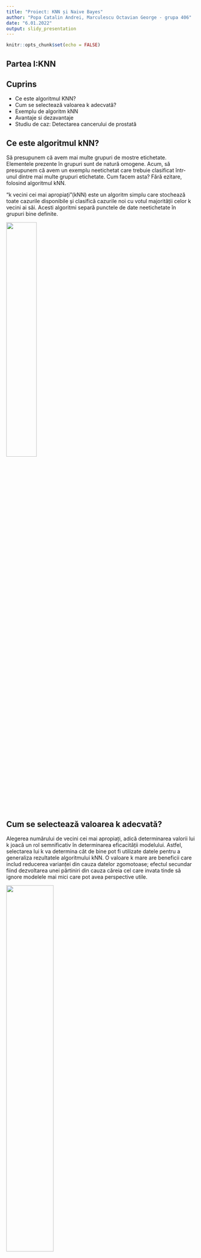 ---
title: "Proiect: KNN și Naive Bayes"
author: "Popa Catalin Andrei, Marculescu Octavian George - grupa 406"
date: "6.01.2022"
output: slidy_presentation
---

```{r setup, include=FALSE}
knitr::opts_chunk$set(echo = FALSE)
```

## Partea I:KNN

## Cuprins

- Ce este algoritmul KNN?
- Cum se selectează valoarea k adecvată?
- Exemplu de algoritm kNN
- Avantaje si dezavantaje
- Studiu de caz: Detectarea cancerului de prostată


## Ce este algoritmul kNN?

  Să presupunem că avem mai multe grupuri de mostre etichetate. Elementele prezente în grupuri sunt de natură omogene. Acum, să presupunem că avem un exemplu neetichetat care trebuie clasificat într-unul dintre mai multe grupuri etichetate. Cum facem asta? Fără ezitare, folosind algoritmul kNN.

  "k vecini cei mai apropiați"(kNN) este un algoritm simplu care stochează toate cazurile disponibile și clasifică cazurile noi cu votul majorității celor k vecini ai săi. Acesti algoritmi separă punctele de date neetichetate în grupuri bine definite.
  
![](./knn2.jpg){width=40%}

## Cum se selectează valoarea k adecvată?

  Alegerea numărului de vecini cei mai apropiați, adică determinarea valorii lui k joacă un rol semnificativ în determinarea eficacității modelului. Astfel, selectarea lui k va determina cât de bine pot fi utilizate datele pentru a generaliza rezultatele algoritmului kNN. O valoare k mare are beneficii care includ reducerea varianței din cauza datelor zgomotoase; efectul secundar fiind dezvoltarea unei părtiniri din cauza căreia cel care invata tinde să ignore modelele mai mici care pot avea perspective utile.

![](./image-9.jpg){width=50%}

  Următorul exemplu vă va oferi o perspectivă practică despre selectarea valorii k adecvate.

## Exemplu de algoritm kNN

  Să luăm în considerare 10 „articole de băut” care sunt evaluate pe doi parametri pe o scară de la 1 la 10. Cei doi parametri sunt „Sweetness” și „Fizziness”. Aceasta este mai mult o evaluare bazată pe percepție și, prin urmare, poate varia între indivizi. Aș lua în considerare evaluările mele (care ar putea diferi) pentru a arata ilustrația ce urmeaza. Evaluările câtorva articole arată astfel:

![](./grafic1.png){width=50%}\
  
  „Sweetness” determină percepția conținutului de zahăr din articole. „Fizziness” constă in prezența bulelor din băutură datorită conținutului de dioxid de carbon. Din nou, toate aceste evaluări folosite se bazează pe percepția personală și sunt strict relative.

![](./grafic2.png){width=50%}

  Din figura de mai sus, este clar că am împărțit cele 10 articole în 4 grupuri și anume, „COLD DRINKS”, „ENERGY DRINKS”, „HEALTH DRINKS” și „HARD DRINKS”. Întrebarea aici este, în ce grup s-ar încadra „Fanta”? Aceasta va fi determinată prin calcularea distanței.


**Calcularea distantei**

  Acum, calcularea distanței dintre „Fanta” și cei mai apropiați vecini ai săi („Monster”, „ACTIV”, „Pepsi”, „Vodka”) necesită utilizarea unei formule de distanță, cea mai populară fiind formula de distanță euclidiană, adică cea mai scurtă distanță dintre 2 puncte care poate fi obținuta folosind o riglă.
  
![](./grafic3.jpg){width=50%}

  Folosind coordonatele lui Fanta (8,2) și Vodka (2,1), distanța dintre „Fanta” și „Vodka” poate fi calculată ca:
  
    dist(Fanta,Vodka) = 6,08
  
  ![](./grafic4.png){width=50%}

  Folosind distanța euclidiană, putem calcula distanța lui Fanta față de fiecare dintre cei mai apropiați vecini ai săi. Distanța dintre Fanta și ACTIV fiind cea mai mică, se poate deduce că Fanta este de aceeași natură cu ACTIV, care, la rândul său, aparține unui grup de băuturi (Health Drinks).

  Dacă k=1, algoritmul consideră ca cel mai apropiat vecin de Fanta este ACTIV; dacă k=3, algoritmul consideră „3” cei mai apropiați vecini de Fanta pentru a compara distanțele (ACTIV, Vodka, Monster) – ACTIV este cel mai apropiat de Fanta
  
## Avantaje si dezavantaje

  **AVANTAJE**
  
  Algoritmul este foarte imparțial în natură și nu face nicio presupunere in prealabil a datelor de bază. Fiind simplu și eficient în natură, este ușor de implementat și a câștigat o bună popularitate.
  
  **DEZAVANTAJE**
  
  Dacă aruncăm o privire mai profundă, acest algoritm nu creează un model, deoarece nu este implicat un proces de abstractizare. Da, procesul de instruire este foarte rapid, deoarece datele sunt stocate literal (deci învață leneș), dar timpul de predicție este destul de mare, lipsesc uneori informații utile. Prin urmare, construirea acestui algoritm necesită timp pentru a fi investit în pregătirea datelor (în special tratarea datelor lipsă și a caracteristicilor categoriale) pentru a obține un model robust.

![](./image-25.jpg){width=50%}
  

## Studiu de caz: Detectarea cancerului de prostată

  Învățarea automată este utilizată pe scară largă în industria farmaceutică, în special în detectarea creșterii oncogene (celulele canceroase). Limbajul R se aplica în învățarea automată pentru a construi modele care să prezică creșterea anormală a celulelor, ajutând astfel la detectarea cancerului și ajutand sistemul de sănătate.

  Să vedem procesul de construire a acestui model folosind algoritmul kNN în programarea cu limbajul R. Mai jos veți observa că am explicat fiecare linie de cod scrisă pentru a îndeplini această sarcină.


**Pasul 1: Colectarea datelor**

  Vom folosi un set de date de 100 de pacienți (creat exclusiv în scop de practică) pentru a implementa algoritmul knn și, prin urmare, a interpreta rezultatele. Setul de date a fost pregătit ținând cont de rezultatele care sunt în general obținute din DRE (Digital rectal exam - Examenul rectal digital).
  
  Setul de date este format din 100 de date și 10 variabile (dintre care 8 variabile numerice și o variabilă categorială și este ID) care sunt după cum urmează:
  
1. Rază (Radius)
2. Textură (Texture)
3. Perimetru (Perimeter)
4. Zonă (Area)
5. Finete (Smoothness)
6. Compactitate (Compactness)
7. Simetrie (Symmetry)
8. Dimensiune fractală (Fractal dimension)

  În viața reală, există zeci de parametri importanți necesari pentru a măsura probabilitatea de creștere a cancerului, dar din motive de simplitate, să ne ocupăm de 8 dintre ei.

  Iată cum arată setul de date:
  
  ![](./set_date.png){width=50%}


**Pasul 2: Pregătirea și explorarea datelor**

  Să ne asigurăm că înțelegem fiecare linie de cod înainte de a trece la următoarea etapă:

```{r echo = TRUE}
  prc <- read.csv("/Users/OCTAVIAN/Desktop/DM/KNN and Naive Bayes/Prostate_Cancer.csv")
  str(prc)     #Folosim această comandă pentru a vedea dacă datele sunt structurate sau nu.
```

  Constatăm că datele sunt structurate cu 10 variabile și 100 de date. Dacă observăm setul de date, prima variabilă „id” este unică în natură și poate fi eliminată deoarece nu oferă informații utile.
  
```{r echo = TRUE}
  prc <- prc[-1]   #elimină prima variabilă (id) din setul de date.
  head(prc)
```

  Setul de date conține pacienți care au fost diagnosticați fie cu cancer malign (M) fie cu cancer benign (B).

```{r echo = TRUE}
  table(prc$diagnosis_result)   # ne ajută să obținem numărul de pacienți
```

  (Variabila diagnostic_result este variabila noastră țintă, adică această variabilă va determina rezultatele diagnosticului pe baza celor 8 variabile numerice)

  În cazul în care dorim să redenumim B ca „Benign” și M ca „Malign” și să vedem rezultatele sub formă de procente, putem scrie ca:
  
```{r echo = TRUE}
  prc$diagnosis <- factor(prc$diagnosis_result, levels = c("B", "M"), labels = c("Benign", "Malign"))
  round(prop.table(table(prc$diagnosis)) * 100, digits = 1)   # dă rezultatul sub formă de procente rotunjite la 1 zecimală (și deci cifrele = 1)
```

**Normalizarea datelor numerice**

  Această caracteristică este de o importanță capitală, deoarece scara utilizată pentru valorile pentru fiecare variabilă poate fi diferită. Cea mai bună practică este normalizarea datelor și transformarea tuturor valorilor la o scară comună.
  
```{r echo = TRUE}
  normalize <- function(x) {
    return ((x - min(x)) / (max(x) - min(x))) }
```

  Odată ce rulăm acest cod, ni se cere să normalizăm caracteristicile numerice din setul de date. În loc să normalizăm fiecare dintre cele 8 variabile individuale, folosim:
  
```{r echo = TRUE}
  prc_n <- as.data.frame(lapply(prc[2:9], normalize))
```

  Prima variabilă din setul nostru de date (după eliminarea id-ului) este „diagnosis_result”, care nu este de natură numerică. Deci, pornim de la a 2-a variabilă. Funcția lapply() aplică normalize() fiecărei caracteristici din cadrul de date. Rezultatul final este stocat în cadrul de date prc_n folosind funcția as.data.frame().

  Să verificăm folosind variabila „radius” dacă datele au fost normalizate.
  
```{r echo = TRUE}
  summary(prc_n$radius)
```

```{r echo = TRUE}
  summary(prc_n$perimeter)
```


```{r echo = TRUE}
  summary(prc_n$area)
```

  Rezultatele arată că datele au fost normalizate.
  

**Crearea unui set de date de instruire și testare**

  Algoritmul kNN este aplicat setului de date de antrenament, iar rezultatele sunt verificate pe setul de date de testare.

  Pentru aceasta, am împărțit setul de date în 2 porțiuni în raport de 65:35 (presupus) pentru setul de date de antrenament și, respectiv, de testare. Se poate folosi si un raport cu totul diferit, in functie de cerintele primite.

  Vom împărți cadrul de date prc_n în cadre de date prc_train și prc_test
  
```{r echo = TRUE}
  prc_train <- prc_n[1:65,]
  prc_test <- prc_n[66:100,]
```

  O valoare goală în fiecare dintre afirmațiile de mai sus indică faptul că toate rândurile și coloanele ar trebui incluse.

  Variabila noastră țintă este „diagnosis_result”, pe care nu l-am inclus în seturile noastre de date de instruire și de testare.
  
```{r echo = TRUE}
  prc_train_labels <- prc[1:65, 1]
  prc_test_labels <- prc[66:100, 1]    #Acest cod preia factorul de diagnosticare din coloana 1 a cadrului de date prc și la rândul său creează cadrele de date: prc_train_labels și prc_test_labels.
```


**Pasul 3: Antrenarea unui model pe date**

  Funcția knn() trebuie utilizată pentru a antrena un model, pentru care trebuie să instalăm un pachet „class”. Funcția knn() identifică cei mai apropiați k vecini folosind distanța euclidiană, unde k este un număr specificat de utilizator.

  Trebuie să tastam următoarele comenzi pentru a utiliza knn()
  
```{r echo = TRUE}
  #install.packages("class")
  library(class)
```

  Acum suntem gata să folosim funcția knn() pentru a clasifica datele de testare
  
```{r echo = TRUE}
  prc_test_pred <- knn(train = prc_train, test = prc_test, cl = prc_train_labels, k=10)
```

  Valoarea pentru k este în general aleasă ca rădăcina pătrată a numărului de date(in cazul nostru sunt 100).

  knn() returnează o valoare a factorului de etichete prezise pentru fiecare dintre exemplele din setul de date de testare, care este apoi atribuită cadrului de date prc_test_pred
  
  
  **Pasul 4 – Evaluam performanța modelului**
  
  Am construit modelul, dar trebuie, de asemenea, să verificăm acuratețea valorilor prezise în prc_test_pred dacă se potrivesc cu valorile cunoscute din prc_test_labels. Pentru a asigura acest lucru, trebuie să folosim funcția CrossTable() disponibilă în pachetul „gmodels”.

  Il putem instala folosind:
  
```{r echo = TRUE}
  #install.packages("gmodels")
  library(gmodels)
  CrossTable(x = prc_test_labels, y = prc_test_pred, prop.chisq=FALSE)
```



  Datele de testare sunt formate din 35 de date. Dintre care 7 cazuri au fost prezise cu acuratețe (TN->True Negative) ca fiind benigne (B), ceea ce reprezintă 20%. De asemenea, 16 din 35 de date au fost prezise cu acuratețe (TP-> Adevărate pozitive) ca fiind maligne (M) în natură, ceea ce constituie 45,7%. Astfel, un total de 16 din 35 de predicții au fost TP și anume, de natură adevărată pozitivă.

  Nu au existat cazuri de Fals Negative (FN), ceea ce înseamnă că nu au fost înregistrate cazuri care de fapt sunt de natură malignă, dar au fost prezise ca fiind benigne. FN-urile, dacă există, reprezintă o potențială amenințare din același motiv, iar obiectivul principal pentru a crește acuratețea modelului este reducerea FN-urilor.

  Au existat 12 cazuri de fals pozitive (FP), ceea ce înseamnă că 12 cazuri au fost de fapt de natură benigne, dar au fost prezise ca fiind maligne.

  Precizia totală a modelului este de 65%( (TN+TP)/35), ceea ce arată că pot exista șanse de îmbunătățire a performanței modelului
  
  
  
  **Pasul 5 – Îmbunătățiți performanța modelului**
  
  Acest lucru poate fi luat în considerare prin repetarea pașilor 3 și 4 și prin modificarea valorii k. În general, este rădăcina pătrată a observațiilor și în acest caz am luat k=10, care este o rădăcină pătrată perfectă de 100. Valoarea k poate fi fluctuată în și în jurul valorii de 10 pentru a verifica acuratețea crescută a modelului. De asemenea, valoarea FN-urilor trebuie sa fie mentinuta cat mai scazut posibil.


##Partea a II-a: Naive Bayes

## Cuprins

- Ce este Naive Bayes?
- Matematica din spatele lui Naive Bayes
- Teorema Bayes pentru algoritmul Naive Bayes
- Cum functioneaza Naive Bayes?
- Implementarea in R a algorimului Naive Bayes

## Ce este Naive Bayes?

**Definiție**\

- un algoritm de învățare automată\
- rezolva probleme de clasificare\
- variabilele de predicție sunt independente unele de altele\
- rezultatul unui model depinde de un set de variabile independente care nu au nicio legătură între ele.\

**De ce se numește algoritmul Naive Bayes, "Naive"?**\

- variabilele de predicție nu sunt întotdeauna independente\
- există întotdeauna unele corelații între ele\
- fiecare variabilă de predicție este independentă de orice altă variabilă din model\


## Matematica din spatele algoritmului Naive Bayes

- teorema Bayes este cunoscută și sub numele de regula Bayes\
- folosită pentru a calcula probabilitatea condiționată\
- este reprezentată de formula: $P(A|B)=\frac{ P(B|A)P(A)}{P(B)}$, unde:\

P(A|B): probabilitatea condiționată ca evenimentul A să aibe loc, oferindu-se evenimentul B\
P(A): Probabilitatea ca evenimentul A să aibe loc\
P(B): Probabilitatea ca evenimentul B să aibe loc\
P(B|A): probabilitatea condiționată ca evenimentul B să aibe loc, oferindu-se evenimentul A\

- Noțiunile teoremei bayesiene sunt următoarele:

A este cunoscut ca o afirmație și B este dovada\
P(A) reprezintă probabilitatea anterioară a afirmației\
P(B) reprezintă probabilitatea anterioară a dovezilor\
P(A|B) este probabilitatea noua\
P(B|A) este probabilitatea veche\

## Teorema Bayes pentru algoritmul Naive Bayes


Obiectivul este de a măsura probabilitatea condiționată a unui eveniment cu un vector caracteristic x1,x2,...,xn aparținând unei anumite clase Ci

$P(C_i|x_1,x_2,....,x_n)=\frac{P(x_1,x_2,....,x_n|C_i).P(C_i)}{P(x_1,x_2,....,x_n)}$ for 1 < i < k\

Calculând ecuația de mai sus, obținem:

$P(x_1,x_2,....,x_n|C_i).P(C_i)= P(x_1,x_2,....,x_n,C_i)$\
$P(x_1,x_2,....,x_nC_i)= P(x_1|x_2,....,x_n,C_i).P(x_2,....,x_n,C_i)=$\
$= P(x_1|x_2,....,x_n,C_i).P(x_2|x_3,....,x_n,C_i)P(x_3,....,x_n,C_i)$\
$= ....$\
$= P(x_1|x_2,.....,x_n,C_i).P(x_2|x_3,....,x_n,C_i)...P(x_{n-1}|x_n,C_i).P(x_n|C_i).P(C_i)$\

Totuși, probabilitatea condiționată, adică, P(xj|xj+1,…,xn,Ci) se însumează la P(xj|Ci), deoarece fiecare variabilă de predicție este independentă în Naive Bayes.\

Ecuația finală se reduce la:

$P(C_i|x_1,x_2,....,x_n)=(\prod_{j=1}^{j=n} P)(x_j|C_i) ).\frac{P(C_i)}{P(x_1,x_2,....,x_n)}$ pentru 1 < i < k


## Cum funcționează Naive Bayes?

**Studiu de caz: Predicția animalelor**

Vom lua în considerare un set de date cu 1500 de date și următoarele date de ieșire:

- Pisică
- Papagal
- Broască țestoasă

Variabilele de predicție sunt de natură categorială, adică stochează valori, fie adevărate, fie false:

- Înot
- Aripi
- Verde
- Dinti ascutiti

![](./tabel1.png){width=60%}\


- Scopul: identificarea tipului de animal (pisică, papagal sau broască țestoasă) pe baza variabilelor de predicție(înot, aripi,verde, dinți ascuțiți).

- folosim abordarea Naive Bayes,\
$P(H|Dovezi multiple) =\frac {P(C_1| H)*P(C_2|H)*……*P(C_n|H)* P(H)}{P(Dovezi multiple)}$\

- pentru a verifica dacă animalul este o pisică:\

$P(Pisica | Înot, Verde) =\frac {P(Înot|Pisica) * P(Verde|Pisică) * P(Pisică)} { P(Înot, Verde)} =\frac {0,9 * 0 * 0,333}{ P(Înot, Verde)} = 0$\

- pentru a verifica dacă animalul este un papagal:\
$P(Papagal| Înot, Verde) =\frac {P(Înot|Papagal) * P(Verde|Papagal) * P(Papagal)} { P(Înoat, Verde)}=\frac{ 0,1 * 0,80 * 0,333} {P(înotat , verde)}=\frac{ 0,0264}{ P(înot, verde)}$\

- pentru a verifica dacă animalul este broasca testoasă:\
$P(Broască|Înot, Verde) =\frac{ P(Înot|Broască) * P(Verde|Broască) * P(Broască)}{ P(Înot, Verde)}=\frac {1 * 0,2 * 0,333} {P( Îot , verde)}=\frac {0,0666} {P(Înot, verde)}$\


## Implementare Naive Bayes folosind R

**Studiu de caz: Studierea unui set de date despre diabet și construirea unui model de învățare automată care prezice dacă o persoană are sau nu diabet.**\


Descrierea setului de date: conține 100 de date ale pacienților împreună cu detaliile de sănătate ale acestora.

- Sarcini: Numărul de sarcini până acum
- Glucoză: concentrația de glucoză în plasmă
- Tensiune arterială: tensiune arterială diastolică (mm Hg)
- Grosimea pielii: grosimea pliului pielii triceps (mm)
- Insulină: insulină serică de 2 ore (mu U/ml)
- BMI: indicele de masă corporală (greutate în kg/(înălțime în m)^2)
- DiabetesPedigreeFunction: Diabetes pedigree function
- Varsta
- Variabila răspuns sau variabila de ieșire:\

Rezultat: variabilă de clasă (0 sau 1)\
Logica: pentru a construi un model Bayes naiv pentru a clasifica pacienții ca fiind diabetici sau normali, studiind fișele lor medicale, cum ar fi nivelul de glucoză, vârsta, IMC etc.\

**Pasul 1: Instalarea pachetelor necesare**

```
#install.packages("tidyverse")
library(tidyverse)
#install.packages('ggplot2')
library(ggplot2)
#install.packages('caret')
library(caret)
#install.packages('caretEnsemble')
library(caretEnsemble)
#install.packages('psych')
library(psych)
#install.packages('Amelia')
library(Amelia)
#install.packages('mice')
library(mice)
#install.packages('GGally')
library(GGally)
#install.packages('rpart')
library(rpart)
#install.packages('randomForest')
library(randomForest)
```

```{r,echo=TRUE}
#install.packages("tidyverse")
library(tidyverse)
#install.packages('ggplot2')
library(ggplot2)
#install.packages('caret')
library(caret)
#install.packages('caretEnsemble')
library(caretEnsemble)
#install.packages('psych')
library(psych)
#install.packages('Amelia')
library(Amelia)
#install.packages('mice')
library(mice)
#install.packages('GGally')
library(GGally)
#install.packages('rpart')
library(rpart)
#install.packages('randomForest')
library(randomForest)
```

**Pasul 2: Importarea setului de date**


```{r,echo=TRUE}
data<- read.csv("/Users/OCTAVIAN/Desktop/DM/KNN and Naive Bayes/diabetes.csv")
```

**Pasul 3: Studierea setului de date**

```{r,echo=TRUE}
str(data)
```
```{r, echo=TRUE}
head(data)
```

```{r,echo=TRUE}
describe(data)
```


**Pasul 4: Curățarea datelor**


În fragmentul de cod de mai jos, setăm valorile zero la NA:\

```{r echo = TRUE}
data[, 2:7][data[, 2:7] == 0] <- NA
```

Pentru a verifica câte valori lipsă avem acum,vizualizăm datele:\

```{r, echo = TRUE}
missmap(data)
```

Ilustrațiile de mai sus arată că setul nostru de date are o mulțime de valori lipsă și eliminarea tuturor ne va lăsa cu un set de date și mai mic, prin urmare, putem efectua imput-uri folosind pachetul de șoareci în R.

```{r, echo=TRUE}

mice_mod <- mice(data[, c("Glucose","BloodPressure","SkinThickness","Insulin","BMI")], method='rf')
mice_complete <- complete(mice_mod)
 

data$Glucose <- mice_complete$Glucose
data$BloodPressure <- mice_complete$BloodPressure
data$SkinThickness <- mice_complete$SkinThickness
data$Insulin<- mice_complete$Insulin
data$BMI <- mice_complete$BMI
```


Pentru a verifica daca mai exista valori lipsa, vom folosi din nou diagrama missmap:\

```{r, echo = TRUE}
missmap(data)
```

**Pasul 5: Analiza datelor**

Acum, vom efectua câteva vizualizări pentru a arunca o privire mai bună asupra fiecărei variabile, această etapă este esențială pentru a înțelege semnificația fiecărei variabile de predicție.

```{r, echo=TRUE}
ggplot(data, aes(Age, colour = Outcome)) +
geom_freqpoly(binwidth = 1) + labs(title="Distribuirea varstei in functie de rezultat")
```

```{r, echo=TRUE}

c <- ggplot(data, aes(x=Pregnancies, fill=Outcome, color=Outcome)) +
geom_histogram(binwidth = 1) + labs(title="Distribuirea sarcinilor in functie de rezultat")
c + theme_bw()
```

```{r, echo=TRUE}

P <- ggplot(data, aes(x=BMI, fill=Outcome, color=Outcome)) +
geom_histogram(binwidth = 1) + labs(title="Distribuirea BMI in functie de rezultat")
P + theme_bw()
```

```{r, echo=TRUE}

ggplot(data, aes(Glucose, colour = Outcome)) +
geom_freqpoly(binwidth = 1) + labs(title="Distribuirea Glucozei in functie de rezultat")
```
```{r, echo=TRUE}

ggpairs(data)
```

**Pasul 6: Modelarea datelor**

Această etapă începe cu un proces numit Data Splicing, în care setul de date este împărțit în două părți:\

- Set de instruire\
- Set de testare\

```{r, echo=TRUE}

indxTrain <- createDataPartition(y = data$Outcome,p = 0.75,list = FALSE)
training <- data[indxTrain,]
testing <- data[-indxTrain,]
 

 
prop.table(table(training$Outcome)) * 100

```

Pentru a compara rezultatul fazei de instruire și testare, să creăm variabile separate care stochează valoarea variabilei răspuns:\

```{r, echo=TRUE}

x = training[,-9]
y = training$Outcome
```

Acum vom încărca pachetele care conțin algoritmul Naive Bayes\

```{r, echo=TRUE}
library(e1071)
library(klaR)
library(caret)
```

      library(e1071)
      library(klaR)
      library(caret)
\
După încărcarea pachetului, fragmentul de cod de mai jos va crea modelul Naive Bayes utilizând setul de date de antrenament:\

      model = train(x,y,'nb',trControl=trainControl(method='cv',number=10))

![](./result.png){width=60%}

Am creat astfel un model predictiv folosind Clasificatorul Naive Bayes.\

**Pasul 7: Evaluarea modelului**

Pentru a verifica eficiența modelului, acum vom rula setul de date de testare pe model, după care vom evalua acuratețea modelului folosind o matrice de confuzie.\


      Predict <- predict(model,newdata = testing ) 



Rezultatul final arată că am construit un clasificator Naive Bayes care poate prezice dacă o persoană este sau nu diabetică, cu o precizie de aproximativ 73%.\

Pentru a rezuma demonstrația, vom desena o diagramă care arată modul în care fiecare variabilă de predicție este responsabilă independent de prezicerea rezultatului.\

![](./tabel3.png){width=60%}

Din ilustrația de mai sus => că „Glucoza” - cea mai semnificativă variabilă pentru prezicerea rezultatului.\


## Partea a III-a: Comparații între KNN si Naive Bayes

**Unde Bayes excelează:**\

1. Naive Bayes este un clasificator linear, în timp ce K-NN nu este; Tinde să fie mai rapid atunci când este aplicat datelor mari. În comparație, k-nn este de obicei mai lent pentru cantități mari de date, din cauza calculelor necesare pentru fiecare nou pas al procesului. Dacă viteza este importantă, alegeți Naive Bayes în locul K-NN.\
2. În general, Naive Bayes este foarte precis atunci când este aplicat datelor mari. Totuși, nu scoateti din discutie K-NN când vine vorba de precizie; pe măsură ce valoarea lui k în K-NN crește, rata de eroare scade până când ajunge la valoarea ideala Bayes (pentru k→∞).\
3. Naive Bayes vă oferă doi hiperparametri de reglat pentru netezire (smoothing): alfa și beta. Un hiperparametru este un parametru anterior care este reglat pe setul de antrenament pentru a-l optimiza. În comparație, K-NN are o singură opțiune pentru reglare: „k” sau numărul de vecini.\
4. Această metodă nu este afectată de blestemul dimensionalității și seturile mari de caracteristici, în timp ce K-NN are probleme cu ambele.\
5. Pentru sarcini precum robotica și viziunea computerizată, Bayes depășește arborii de decizie.\


**Unde KNN excelează**:\

1. Dacă a avea independență condiționată va afecta foarte negativ clasificarea, veți dori să alegeți K-NN în locul Naive Bayes. Naïve Bayes poate suferi de problema probabilității zero; când probabilitatea condiționată a unui anumit atribut este egală cu zero, Naive Bayes va eșua complet în a produce o predicție validă. Acest lucru ar putea fi rezolvat folosind un estimator laplacian, dar K-NN ar putea ajunge să fie alegerea mai ușoară.\
2. Bayes naiv va funcționa numai dacă granița de decizie este liniară, eliptică sau parabolică. În caz contrar, alegeți K-NN.
3. Naive Bayes necesită să cunoașteți distribuțiile de probabilitate pentru categorii. Algoritmul compară toți ceilalți clasificatori cu acest ideal. Prin urmare, cu excepția cazului în care cunoașteți probabilitățile și fișierele PDF, utilizarea Naïve Bayes este nerealistă. În comparație, K-NN nu necesită să cunoașteți nimic despre distribuțiile de probabilitate.\
4. K-NN nu necesită nicio pregătire - doar încărcați setul de date și pornește. Pe de altă parte, Naive Bayes necesită pregătire.\
5. K-NN (și Naive Bayes) depășesc arborii de decizie atunci când vine vorba de evenimente rare. De exemplu, dacă clasificați tipuri de cancer în populația generală, multe tipuri de cancer sunt destul de rare. Un arbore de decizie va elimina aproape cu siguranță acele clase importante din modelul dvs. Dacă aveți apariții rare, evitați să utilizați arbori de decizie.\







